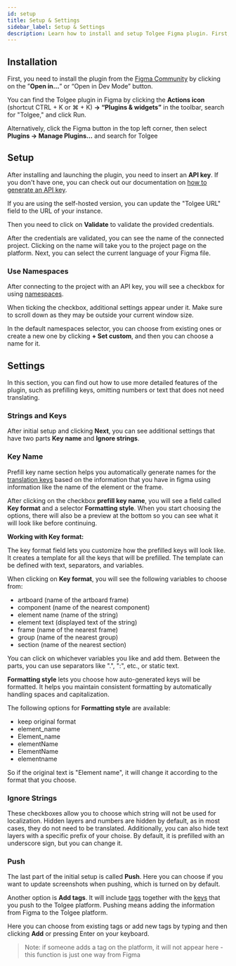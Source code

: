 ```yaml
---
id: setup
title: Setup & Settings
sidebar_label: Setup & Settings
description: Learn how to install and setup Tolgee Figma plugin. First, you need to install the plugin from the Figma Community by clicking on the Try it out button.
---
```



## Installation

First, you need to install the plugin from the [Figma Community](https://www.figma.com/community/plugin/1212381421658754793/Tolgee) by clicking on the ”**Open in…**” or “Open in Dev Mode” button.

You can find the Tolgee plugin in Figma by clicking the **Actions icon** (shortcut CTRL + K or ⌘ + K) **→ “Plugins & widgets”** in the toolbar, search for "Tolgee," and click Run. 

Alternatively, click the Figma button in the top left corner, then select **Plugins → Manage Plugins…** and search for Tolgee

## Setup

After installing and launching the plugin, you need to insert an **API key**. If you don't have one, you can check out our documentation on [how to generate an API key](/platform/account_settings/api_keys_and_pat_tokens#generation).

If you are using the self-hosted version, you can update the "Tolgee URL" field to the URL of your instance.

Then you need to click on **Validate** to validate the provided credentials.

<FigmaScreenshotWrapper src="/img/docs/platform/figma-plugin/setup-before-validation.webp" />

After the credentials are validated, you can see the name of the connected project. Clicking on the name will take you to the project page on the platform. Next, you can select the current language of your Figma file.

<FigmaScreenshotWrapper src="/img/docs/platform/figma-plugin/setup-during-validation.webp" />

### Use Namespaces

After connecting to the project with an API key, you will see a checkbox for using [namespaces](/platform/translation_keys/namespaces).

When ticking the checkbox, additional settings appear under it. Make sure to scroll down as they may be outside your current window size.

In the default namespaces selector, you can choose from existing ones or create a new one by clicking **+ Set custom**, and then you can choose a name for it.

<FigmaScreenshotWrapper src="/img/docs/platform/figma-plugin/namespaces-set-up.webp" />

## Settings

In this section, you can find out how to use more detailed features of the plugin, such as prefilling keys, omitting numbers or text that does not need translating.

### Strings and Keys

After initial setup and clicking **Next**, you can see additional settings that have two parts **Key name** and **Ignore strings**.

<FigmaScreenshotWrapper src="/img/docs/platform/figma-plugin/setup-after-validation.webp" />

### Key Name

Prefill key name section helps you automatically generate names for the [translation keys](/platform/translation_keys/keys) based on the information that you have in figma using information like the name of the element or the frame.

After clicking on the checkbox **prefill key name**, you will see a field called **Key format** and a selector **Formatting style**. When you start choosing the options, there will also be a preview at the bottom so you can see what it will look like before continuing.  

**Working with Key format:**

The key format field lets you customize how the prefilled keys will look like. It creates a template for all the keys that will be prefilled. The template can be defined with text, separators, and variables.

When clicking on **Key format**, you will see the following variables to choose from:
- artboard (name of the artboard frame)
- component (name of the nearest component)
- element name (name of the string)
- element text (displayed text of the string)
- frame (name of the nearest frame)
- group (name of the nearest group)
- section (name of the nearest section)

You can click on whichever variables you like and add them. Between the parts, you can use separators like ".", ":", etc., or static text.

<FigmaScreenshotWrapper src="/img/docs/platform/figma-plugin/prefill-key-names.gif" />

**Formatting style** lets you choose how auto-generated keys will be formatted. It helps you maintain consistent formatting by automatically handling spaces and capitalization.

The following options for **Formatting style** are available:
- keep original format 
- element_name
- Element_name 
- elementName
- ElementName 
- elementname

So if the original text is "Element name", it will change it according to the format that you choose.

### Ignore Strings

These checkboxes allow you to choose which string will not be used for localization. Hidden layers and numbers are hidden by default, as in most cases, they do not need to be translated. Additionally, you can also hide text layers with a specific prefix of your choise. By default, it is prefilled with an underscore sign, but you can change it.

### Push

The last part of the initial setup is called **Push**. Here you can choose if you want to update screenshots when pushing, which is turned on by default. 

Another option is **Add tags**. It will include [tags](/platform/translation_keys/tags) together with the [keys](/platform/translation_keys/keys) that you push to the Tolgee platform. Pushing means adding the information from Figma to the Tolgee platform.

Here you can choose from existing tags or add new tags by typing and then clicking **Add** or pressing Enter on your keyboard.

> Note: if someone adds a tag on the platform, it will not appear here - this function is just one way from Figma
>

<FigmaScreenshotWrapper src="/img/docs/platform/figma-plugin/usage-push-setup.webp" />
